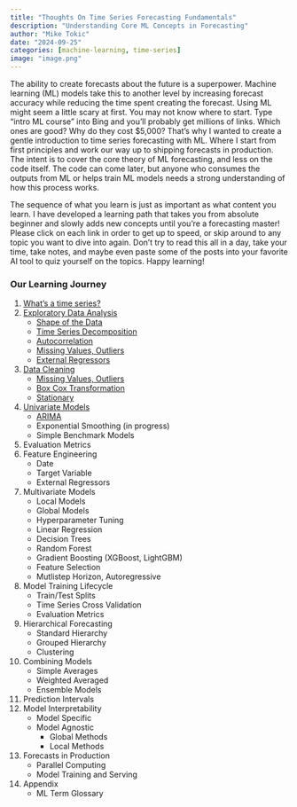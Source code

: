 ```yaml
---
title: "Thoughts On Time Series Forecasting Fundamentals"
description: "Understanding Core ML Concepts in Forecasting"
author: "Mike Tokic"
date: "2024-09-25"
categories: [machine-learning, time-series]
image: "image.png"
---
```


The ability to create forecasts about the future is a superpower. Machine learning (ML) models take this to another level by increasing forecast accuracy while reducing the time spent creating the forecast. Using ML might seem a little scary at first. You may not know where to start. Type "intro ML course" into Bing and you'll probably get millions of links. Which ones are good? Why do they cost $5,000? That's why I wanted to create a gentle introduction to time series forecasting with ML. Where I start from first principles and work our way up to shipping forecasts in production. The intent is to cover the core theory of ML forecasting, and less on the code itself. The code can come later, but anyone who consumes the outputs from ML or helps train ML models needs a strong understanding of how this process works. 

The sequence of what you learn is just as important as what content you learn. I have developed a learning path that takes you from absolute beginner and slowly adds new concepts until you're a forecasting master! Please click on each link in order to get up to speed, or skip around to any topic you want to dive into again. Don't try to read this all in a day, take your time, take notes, and maybe even paste some of the posts into your favorite AI tool to quiz yourself on the topics. Happy learning!

### Our Learning Journey
1. [What's a time series?](https://mftokic.github.io/posts/2024-10-02-ts-fundamentals-whats-a-time-series/) 
2. [Exploratory Data Analysis](https://mftokic.github.io/posts/2024-10-03-ts-fundamentals-eda/)
    - [Shape of the Data](https://mftokic.github.io/posts/2024-10-15-ts-fundamentals-eda-data-shape/)
    - [Time Series Decomposition](https://mftokic.github.io/posts/2024-11-06-ts-fundamentals-decomposition/)
    - [Autocorrelation](https://mftokic.github.io/posts/2024-11-12-ts-fundamentals-autocorrelation/)
    - [Missing Values, Outliers](https://mftokic.github.io/posts/2024-11-26-ts-fundamentals-missing-outliers/)
    - [External Regressors](https://mftokic.github.io/posts/2025-01-24-ts-fundamentals-eda-xregs/)
3. [Data Cleaning](https://mftokic.github.io/posts/2025-02-03-ts-fundamentals-data-cleaning/)
    - [Missing Values, Outliers](https://mftokic.github.io/posts/2024-11-26-ts-fundamentals-missing-outliers/)
    - [Box Cox Transformation](https://mftokic.github.io/posts/2025-02-05-ts-fundamentals-data-cleaning-boxcox/)
    - [Stationary](https://mftokic.github.io/posts/2025-03-21-ts-fundamentals-data-cleaning-stationary/)
4. [Univariate Models](https://mftokic.github.io/posts/2025-03-24-ts-fundamentals-univariate-models/)
    - [ARIMA](https://mftokic.github.io/posts/2025-04-10-ts-fundamentals-univariate-arima/)
    - Exponential Smoothing (in progress)
    - Simple Benchmark Models
5. Evaluation Metrics
6. Feature Engineering
    - Date 
    - Target Variable
    - External Regressors
7. Multivariate Models
    - Local Models
    - Global Models
    - Hyperparameter Tuning
    - Linear Regression
    - Decision Trees
    - Random Forest
    - Gradient Boosting (XGBoost, LightGBM)
    - Feature Selection
    - Mutlistep Horizon, Autoregressive
8. Model Training Lifecycle
    - Train/Test Splits
    - Time Series Cross Validation 
    - Evaluation Metrics
9. Hierarchical Forecasting
    - Standard Hierarchy
    - Grouped Hierarchy
    - Clustering
10. Combining Models
    - Simple Averages
    - Weighted Averaged
    - Ensemble Models
11. Prediction Intervals
12. Model Interpretability 
    - Model Specific
    - Model Agnostic
        - Global Methods
        - Local Methods
13. Forecasts in Production
    - Parallel Computing
    - Model Training and Serving
14. Appendix
    - ML Term Glossary

